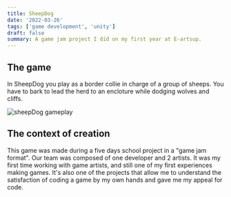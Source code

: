 ```yaml
---
title: SheepDog
date: '2022-03-26'
tags: ['game development', 'unity']
draft: false
summary: A game jam project I did on my first year at E-artsup.
---
```



<Po
  buildUrl="/gameBuilds/SheepDog/Build"
  buildPrefix="SheepDogBuild"
  companyName="DefaultCompany"
  productName="SheepDog"
  productVersion="1.0"
/>

## The game

In SheepDog you play as a border collie in charge of a group of sheeps. You have to bark to lead the herd to an encloture while dodging wolves and cliffs.

<Image
  alt="sheepDog gameplay"
  src="/static/images/games/SheepdogGameplay.png"
  width={1280}
  height={720}
/>

## The context of creation

This game was made during a five days school project in a "game jam format". Our team was composed of one developer and 2 artists. It was my first time working with game artists, and still one of my first experiences making games. It's also one of the projects that allow me to understand the satisfaction of coding a game by my own hands and gave me my appeal for code.
